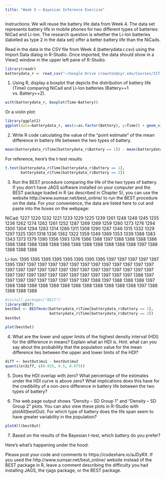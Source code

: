 ```yaml
---
title: "Week 5 – Bayesian Inference Exercise"
---
```


Instructions: We will reuse the battery life data from Week 4. The data set represents battery life in mobile phones for two different types of batteries: NiCad and Li-Ion. The research question is whether the Li-Ion batteries (labelled as type 2 in the data set) offer a better battery life than the NiCads.

Read in the data in the CSV file from Week 4 (batterydata.r.csv) using the Import Data dialog in R-Studio. Once imported, the data should show in a View() window in the upper left pane of R-Studio.

```r
library(readr)
batterydata_r <- read_csv("~/Google Drive crowston@syr.edu/Courses/IST 772 Crowston/Week 4/batterydata.r.csv")
```

1.	Using R, display a boxplot that depicts the distribution of battery life (Time) comparing NiCad and Li-Ion batteries (Battery==1 vs. Battery==2).  

```r
with(batterydata_r, boxplot(Time~Battery))
```

Or a violin plot:

```r
library(ggplot2)
ggplot(data=batterydata_r, aes(x=as.factor(Battery), y=Time)) + geom_violin()
```

2.	Write R code calculating the value of the “point estimate” of the mean difference in battery life between the two types of battery. 

```r
mean(batterydata_r$Time[batterydata_r$Battery == 1]) - mean(batterydata_r$Time[batterydata_r$Battery == 2])
```

For reference, here's the t-test results

```r
t.test(batterydata_r$Time[batterydata_r$Battery == 1], 
       batterydata_r$Time[batterydata_r$Battery == 2])
```

3.	Run the BEST procedure comparing the life of the two types of battery. If you don't have JAGS software installed on your computer and the BEST package loaded in R (as described in Chapter 5), you can use the website http://www.sumsar.net/best_online/ to run the BEST procedure on the data. For your convenience, the data are listed here to cut and paste into the boxes on the webpage:  

NiCad: 
1227 1220 1232 1221 1233 1229 1225 1239 1261 1248 1248 1245 1255 1236 1262 1274 1262 1261 1252 1287 1269 1269 1259 1280 1273 1276 1294 1300 1304 1294 1283 1314 1266 1311 1308 1290 1287 1346 1315 1332 1329 1297 1325 1301 1318 1336 1362 1322 1359 1349 1369 1353 1339 1388 1383 1343 1373 1379 1390 1356 1393 1376 1366 1388 1397 1388 1388 1388 1386 1388 1388 1388 1388 1388 1388 1388 1388 1388 1388 1388 1388 1397 1388 1388 1388 1388

Li-Ion: 
1395 1395 1395 1395 1395 1395 1395 1395 1397 1397 1397 1397 1397 1395 1397 1397 1397 1397 1397 1397 1397 1397 1397 1397 1397 1397 1397 1397 1397 1397 1397 1397 1397 1397 1397 1397 1397 1397 1397 1397 1397 1397 1397 1397 1397 1397 1397 1397 1397 1397 1397 1397 1397 1388 1397 1397 1397 1397 1397 1397 1397 1397 1397 1388 1397 1388 1388 1388 1397 1388 1388 1388 1388 1388 1388 1388 1388 1388 1388 1388 1388 1397 1388 1388 1388 1388

```r
#install.packages("BEST")
library(BEST)
bestOut <- BESTmcmc(batterydata_r$Time[batterydata_r$Battery == 1], 
                    batterydata_r$Time[batterydata_r$Battery == 2])
bestOut
```

```r
plot(bestOut)
```

4.	What are the lower and upper limits of the highest density interval (HDI) for the difference in means? Explain what an HDI is. Hint: what can you say about the probability that the population value for the mean difference lies between the upper and lower limits of the HDI? 

```r
diff <- bestOut$mu1 - bestOut$mu2
quantile(diff, c(0.025, 0.5, 0.975))
```

5.	Does the HDI overlap with zero? What percentage of the estimates under the HDI curve is above zero? What implications does this have for the credibility of a non-zero difference in battery life between the two types of battery?

6.	The web page output shows “Density – SD Group 1” and “Density – SD Group 2” plots. You can also view these plots in R-Studio with plotAll(bestOut). For which type of battery does the life span seem to have greater variability in the population? 

```r
plotAll(bestOut)
```

7.	Based on the results of the Bayesian t-test, which battery do you prefer? 

Here's what's happening under the hood:

Please post your code and comments to https://codeshare.io/aJDyRX. If you used the http://www.sumsar.net/best_online/ website instead of the BEST package in R, leave a comment describing the difficulty you had installing JAGS, the rjags package, or the BEST package.



